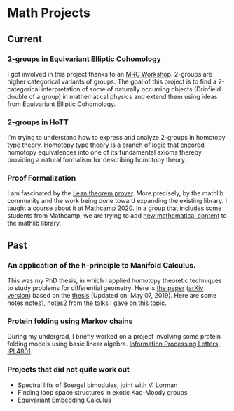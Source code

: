 # Math Projects

## Current{-}

### 2-groups in Equivariant Elliptic Cohomology

I got involved in this project thanks to an [MRC Workshop]. 2-groups are
higher categorical variants of groups. The goal of this project is to
find a 2-categorical interpretation of some of naturally occurring
objects (Drinfield double of a group) in mathematical physics and extend
them using ideas from Equivariant Elliptic Cohomology.

### 2-groups in HoTT

I\'m trying to understand how to express and analyze 2-groups in
homotopy type theory. Homotopy type theory is a branch of logic that
encored homotopy equivalences into one of its fundamental axioms thereby
providing a natural formalism for describing homotopy theory.

### Proof Formalization

I am fascinated by the [Lean theorem prover]. More precisely, by the
mathlib community and the work being done toward expanding the existing
library. I taught a course about it at [Mathcamp 2020]. In a group that
includes some students from Mathcamp, we are trying to add [new
mathematical content] to the mathlib library.

## Past

### An application of the h-principle to Manifold Calculus.

This was my PhD thesis, in which I applied homotopy theoretic techniques
to study problems for differential geometry. Here is [the paper] ([arXiv
version]) based on the [thesis] [(Updated on: May 07, 2019)]{.small}.
Here are some notes [notes1], [notes2] from the talks I gave on this
topic.

### Protein folding using Markov chains

During my undergrad, I briefly worked on a project involving some
protein folding models using basic linear algebra.
[Information Processing Letters, IPL4801].

### Projects that did not quite work out

- Spectral lifts of Soergel bimodules, joint with V. Lorman
- Finding loop space structures in exotic Kac-Moody groups
- Equivariant Embedding Calculus

[the paper]: https://doi.org/10.1007/s40062-020-00255-3
{.external-link}
[arXiv version]: https://arxiv.org/abs/1711.07670 {.external-link}
[thesis]: docs/PhD%20Thesis.pdf
[notes1]: docs/2019%20-%20OSU%20Conference.pdf
[notes2]: docs/2019%20-%20Thesis%20Defense.pdf
[Information Processing Letters, IPL4801]: docs/2012%20-%20Protein%20Folding.pdf
[MRC Workshop]: http://www.ams.org/programs/research-communities/2019MRC-Geometry
[Lean theorem prover]: https://leanprover-community.github.io/
[Mathcamp 2020]: https://apurvanakade.github.io/courses/lean_at_MC2020/
[new mathematical content]: https://github.com/apurvnakade/mc2020-projects

